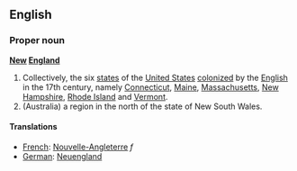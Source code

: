 ==English==

===Proper noun===
'''[[new|New]] [[England]]'''

# Collectively, the six [[state]]s of the [[United States]] [[colonize]]d by the [[English]] in the 17th century, namely [[Connecticut]], [[Maine]], [[Massachusetts]], [[New Hampshire]], [[Rhode Island]] and [[Vermont]].
# (Australia) a region in the north of the state of New South Wales.

====Translations====

*[[French]]: [[Nouvelle-Angleterre]] ''f''
*[[German]]: [[Neuengland]]